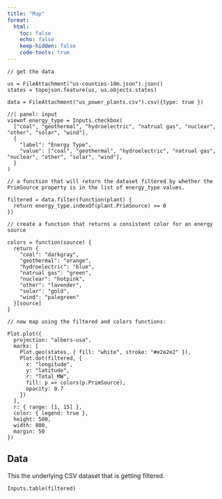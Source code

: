 ```yaml
---
title: "Map"
format:
  html:
    toc: false
    echo: false
    keep-hidden: false
    code-tools: true
---
```


```ojs
// get the data

us = FileAttachment("us-counties-10m.json").json()
states = topojson.feature(us, us.objects.states)

data = FileAttachment("us_power_plants.csv").csv({type: true })
```

```ojs
//| panel: input
viewof energy_type = Inputs.checkbox(
  ["coal", "geothermal", "hydroelectric", "natrual gas", "nuclear", "other", "solar", "wind"],
  {
    "label": "Energy Type",
    "value": ["coal", "geothermal", "hydroelectric", "natrual gas", "nuclear", "other", "solar", "wind"],
  }
)
```

```ojs
// a function that will return the dataset filtered by whether the PrimSource property is in the list of energy_type values.

filtered = data.filter(function(plant) {
  return energy_type.indexOf(plant.PrimSource) >= 0
})
```

```ojs
// create a function that returns a consistent color for an energy source

colors = function(source) {
  return {
    "coal": "darkgray",
    "geothermal": "orange",
    "hydroelectric": "blue",
    "natrual gas": "green",
    "nuclear": "hotpink",
    "other": "lavender",
    "solar": "gold",
    "wind": "palegreen"
  }[source]
}
```

```ojs
// now map using the filtered and colors functions:

Plot.plot({
  projection: "albers-usa",
  marks: [
    Plot.geo(states, { fill: "white", stroke: "#e2e2e2" }),
    Plot.dot(filtered, {
      x: "longitude",
      y: "latitude",
      r: "Total_MW",
      fill: p => colors(p.PrimSource),
      opacity: 0.7
    })
  ],
  r: { range: [1, 15] },
  color: { legend: true },
  height: 500,
  width: 800,
  margin: 50
})
```

## Data

This the underlying CSV dataset that is getting filtered.

```ojs
Inputs.table(filtered)
```
